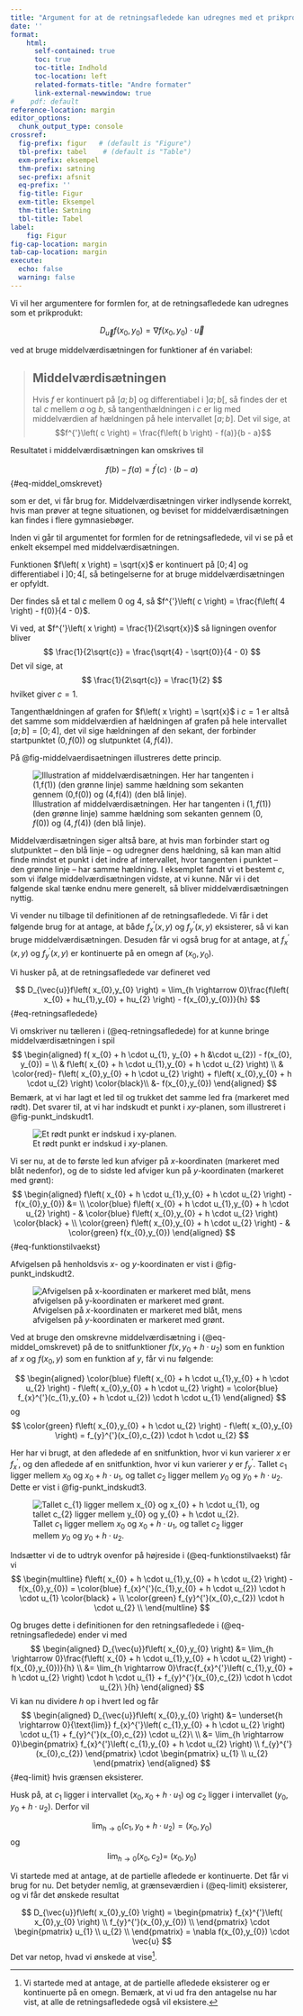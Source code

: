 ```yaml
---
title: "Argument for at de retningsafledede kan udregnes med et prikprodukt ved hjælp af middelværdisætningen"
date: ''
format:
    html:
      self-contained: true 
      toc: true
      toc-title: Indhold
      toc-location: left
      related-formats-title: "Andre formater"
      link-external-newwindow: true
#    pdf: default
reference-location: margin
editor_options: 
  chunk_output_type: console
crossref:
  fig-prefix: figur   # (default is "Figure")
  tbl-prefix: tabel    # (default is "Table")
  exm-prefix: eksempel
  thm-prefix: sætning
  sec-prefix: afsnit
  eq-prefix: ''
  fig-title: Figur
  exm-title: Eksempel
  thm-title: Sætning
  tbl-title: Tabel
label:
    fig: Figur
fig-cap-location: margin
tab-cap-location: margin
execute:
  echo: false
  warning: false
---
```


Vi vil her argumentere for formlen for, at de retningsafledede kan udregnes som et prikprodukt:

$$
D_{\vec{u}}f\left( x_{0},y_{0} \right) = \nabla f(x_{0},y_{0}) \cdot \vec{u}
$$

ved at bruge middelværdisætningen for funktioner af én variabel:

> ::: {#thm-middelvaerdisaetningen}
> ## Middelværdisætningen
> Hvis $f$ er kontinuert på $\left\lbrack a;b \right\rbrack$ og differentiabel i $\left\rbrack a;b \right\lbrack$, så findes der et tal $c$ mellem $a$ og $b$, så tangenthældningen i $c$ er lig med middelværdien af hældningen på hele intervallet $\left\lbrack a;b \right\rbrack$. Det vil sige, at $$f^{'}\left( c \right) = \frac{f\left( b \right) - f(a)}{b - a}$$
> :::

Resultatet i middelværdisætningen kan omskrives til

$$
f\left( b \right) - f\left( a \right) = f^{'}\left( c \right) \cdot (b - a)
$$ {#eq-middel_omskrevet}

som er det, vi får brug for. Middelværdisætningen virker indlysende korrekt, hvis man prøver at tegne situationen, og beviset for middelværdisætningen kan findes i flere gymnasiebøger.

Inden vi går til argumentet for formlen for de retningsafledede, vil vi se på et enkelt eksempel med middelværdisætningen.

::: {#exm-middelvaerdisaetningen}
Funktionen $f\left( x \right) = \sqrt{x}$ er kontinuert på $\left\lbrack 0;4 \right\rbrack$ og differentiabel i $\left\rbrack 0;4 \right\lbrack$, så betingelserne for at bruge middelværdisætningen er opfyldt.

Der findes så et tal $c$ mellem 0 og 4, så $f^{'}\left( c \right) = \frac{f\left( 4 \right) - f(0)}{4 - 0}$.

Vi ved, at $f^{'}\left( x \right) = \frac{1}{2\sqrt{x}}$ så ligningen ovenfor bliver
$$
\frac{1}{2\sqrt{c}} = \frac{\sqrt{4} - \sqrt{0}}{4 - 0}
$$ 
Det vil sige, at
$$
\frac{1}{2\sqrt{c}} = \frac{1}{2}
$$ 
hvilket giver $c = 1$.

Tangenthældningen af grafen for $f\left( x \right) = \sqrt{x}$ i $c = 1$ er altså det samme som middelværdien af hældningen af grafen på hele intervallet $\left\lbrack a;b \right\rbrack = \left\lbrack 0;4 \right\rbrack$, det vil sige hældningen af den sekant, der forbinder startpunktet $(0,f\left( 0 \right))$ og slutpunktet $(4,f\left( 4 \right))$.

På @fig-middelvaerdisaetningen illustreres dette princip.
:::

![Illustration af middelværdisætningen. Her har tangenten i $(1,f(1))$ (den grønne linje) samme hældning som sekanten gennem $(0,f(0))$ og $(4,f(4))$ (den blå linje).](images/middelvaerdisaetningen.png){#fig-middelvaerdisaetningen}

Middelværdisætningen siger altså bare, at hvis man forbinder start og slutpunktet -- den blå linje -- og udregner dens hældning, så kan man altid finde mindst et punkt i det indre af intervallet, hvor tangenten i punktet -- den grønne linje -- har samme hældning. I eksemplet fandt vi et bestemt $c$, som vi ifølge middelværdisætningen vidste, at vi kunne. Når vi i det følgende skal tænke endnu mere generelt, så bliver middelværdisætningen nyttig.

Vi vender nu tilbage til definitionen af de retningsafledede. Vi får i det følgende brug for at antage, at både $f_{x}^{'}(x,y)$ og $f_{y}^{'}\left( x,y \right)$ eksisterer, så vi kan bruge middelværdisætningen. Desuden får vi også brug for at antage, at $f_{x}^{'}(x,y)$ og $f_{y}^{'}\left( x,y \right)$ er kontinuerte på en omegn af $(x_{0},y_{0})$.

Vi husker på, at de retningsafledede var defineret ved


$$
D_{\vec{u}}f\left( x_{0},y_{0} \right) = \lim_{h \rightarrow 0}\frac{f\left( x_{0} + hu_{1},y_{0} + hu_{2} \right) - f(x_{0},y_{0})}{h}
$$ {#eq-retningsafledede}


Vi omskriver nu tælleren i (@eq-retningsafledede) for at kunne bringe middelværdisætningen i spil 
$$
\begin{aligned}
f( x_{0} + h \cdot u_{1}, y_{0} + h &\cdot u_{2}) - f(x_{0}, y_{0})  = \\
& f\left( x_{0} + h \cdot u_{1},y_{0} +  h \cdot u_{2} \right) \\ 
& \color{red}- f\left( x_{0},y_{0} + h \cdot u_{2} \right)  + f\left( x_{0},y_{0} + h \cdot u_{2} \right) \color{black}\\ 
&- f(x_{0},y_{0})
\end{aligned}
$$ 
Bemærk, at vi har lagt et led til og trukket det samme led fra (markeret med rødt). Det svarer til, at vi har indskudt et punkt i $xy$-planen, som illustreret i @fig-punkt_indskudt1.

![Et rødt punkt er indskud i $xy$-planen.](images/punkt_indskudt1.png){#fig-punkt_indskudt1}

Vi ser nu, at de to første led kun afviger på $x$-koordinaten (markeret med blåt nedenfor), og de to sidste led afviger kun på $y$-koordinaten (markeret med grønt): 
$$
\begin{aligned}
f\left( x_{0} + h \cdot u_{1},y_{0} + h \cdot u_{2} \right) - f(x_{0},y_{0})   &= \\
 \color{blue} f\left( x_{0} + h \cdot u_{1},y_{0} +  h \cdot u_{2} \right)  - & \color{blue} f\left( x_{0},y_{0} + h \cdot u_{2} \right)  \color{black} + \\  \color{green} f\left( x_{0},y_{0} + h \cdot u_{2} \right) - & \color{green} f(x_{0},y_{0})
\end{aligned}
$$ {#eq-funktionstilvaekst}

Afvigelsen på henholdsvis $x$- og $y$-koordinaten er vist i @fig-punkt_indskudt2.

![Afvigelsen på $x$-koordinaten er markeret med blåt, mens afvigelsen på $y$-koordinaten er markeret med grønt.](images/punkt_indskudt2.png){#fig-punkt_indskudt2}

Ved at bruge den omskrevne middelværdisætning i (@eq-middel_omskrevet) på de to snitfunktioner $f\left( x,y_{0} + h \cdot u_{2} \right)$ som en funktion af $x$ og $f(x_{0},y)$ som en funktion af $y$, får vi nu følgende:

$$
\begin{aligned}
\color{blue} f\left( x_{0} + h \cdot u_{1},y_{0} + h \cdot u_{2} \right) - f\left( x_{0},y_{0} + h \cdot u_{2} \right) =  \color{blue} f_{x}^{'}(c_{1},y_{0} + h \cdot u_{2}) \cdot h \cdot u_{1}
\end{aligned}
$$ 
og 
$$
\color{green} f\left( x_{0},y_{0} + h \cdot u_{2} \right) - f\left( x_{0},y_{0} \right) = f_{y}^{'}(x_{0},c_{2}) \cdot h \cdot u_{2}
$$

Her har vi brugt, at den afledede af en snitfunktion, hvor vi kun varierer $x$ er $f_{x}^{'}$, og den afledede af en snitfunktion, hvor vi kun varierer $y$ er $f_{y}^{'}$. Tallet $c_{1}$ ligger mellem $x_{0}$ og $x_{0} + h \cdot u_{1}$, og tallet $c_{2}$ ligger mellem $y_{0}$ og $y_{0} + h \cdot u_{2}$. Dette er vist i @fig-punkt_indskudt3.

![Tallet $c_{1}$ ligger mellem $x_{0}$ og $x_{0} + h \cdot u_{1}$, og tallet $c_{2}$ ligger mellem $y_{0}$ og $y_{0} + h \cdot u_{2}$.](images/punkt_indskudt3.png){#fig-punkt_indskudt3}

Indsætter vi de to udtryk ovenfor på højreside i (@eq-funktionstilvaekst) får vi 
$$
\begin{multline}
f\left( x_{0} + h \cdot u_{1},y_{0} + h \cdot u_{2} \right) - f(x_{0},y_{0})  = \color{blue} f_{x}^{'}(c_{1},y_{0} + h \cdot u_{2}) \cdot h \cdot u_{1} \color{black} + \\ \color{green} f_{y}^{'}(x_{0},c_{2}) \cdot h \cdot u_{2} \\
\end{multline}
$$

Og bruges dette i definitionen for den retningsafledede i (@eq-retningsafledede) ender vi med $$
\begin{aligned}
D_{\vec{u}}f\left( x_{0},y_{0} \right) &= \lim_{h \rightarrow 0}\frac{f\left( x_{0} + h \cdot u_{1},y_{0} + h \cdot u_{2} \right) - f(x_{0},y_{0})}{h}
\\
&=
\lim_{h \rightarrow 0}\frac{f_{x}^{'}\left( c_{1},y_{0} + h \cdot u_{2} \right) \cdot h \cdot u_{1} + f_{y}^{'}(x_{0},c_{2}) \cdot h \cdot u_{2}\ }{h}
\end{aligned}
$$ Vi kan nu dividere $h$ op i hvert led og får $$
\begin{aligned}
D_{\vec{u}}f\left( x_{0},y_{0} \right)
&= \underset{h \rightarrow 0}{\text{lim}} f_{x}^{'}\left( c_{1},y_{0} + h \cdot u_{2} \right) \cdot u_{1} + f_{y}^{'}(x_{0},c_{2}) \cdot u_{2}\ 
\\
&= \lim_{h \rightarrow 0}\begin{pmatrix}
f_{x}^{'}\left( c_{1},y_{0} + h \cdot u_{2} \right) \\
f_{y}^{'}(x_{0},c_{2}) 
\end{pmatrix} \cdot 
\begin{pmatrix}
u_{1} \\
u_{2} 
\end{pmatrix} 
\end{aligned}
$$ {#eq-limit} hvis grænsen eksisterer.

Husk på, at $c_1$ ligger i intervallet $(x_0,x_0+h \cdot u_1)$ og $c_2$ ligger i intervallet $(y_0,y_0+h \cdot u_2)$. Derfor vil

$$
\lim_{h \rightarrow 0}\left( c_{1},y_{0} + h \cdot u_{2} \right) =
(x_{0},y_{0})
$$ og $$
\lim_{h \rightarrow 0}\left( x_{0},c_{2} \right) = \ (x_{0},y_{0})
$$

Vi startede med at antage, at de partielle afledede er kontinuerte. Det får vi brug for nu. Det betyder nemlig, at grænseværdien i (@eq-limit) eksisterer, og vi får det ønskede resultat

$$
D_{\vec{u}}f\left( x_{0},y_{0} \right) = \begin{pmatrix}
f_{x}^{'}\left( x_{0},y_{0} \right) \\
f_{y}^{'}(x_{0},y_{0}) \\
\end{pmatrix} \cdot \begin{pmatrix}
u_{1} \\
u_{2} \\
\end{pmatrix} = \nabla f(x_{0},y_{0}) \cdot \vec{u}
$$ Det var netop, hvad vi ønskede at vise[^1].

[^1]: Vi startede med at antage, at de partielle afledede eksisterer og er kontinuerte på en omegn. Bemærk, at vi ud fra den antagelse nu har vist, at alle de retningsafledede også vil eksistere.
